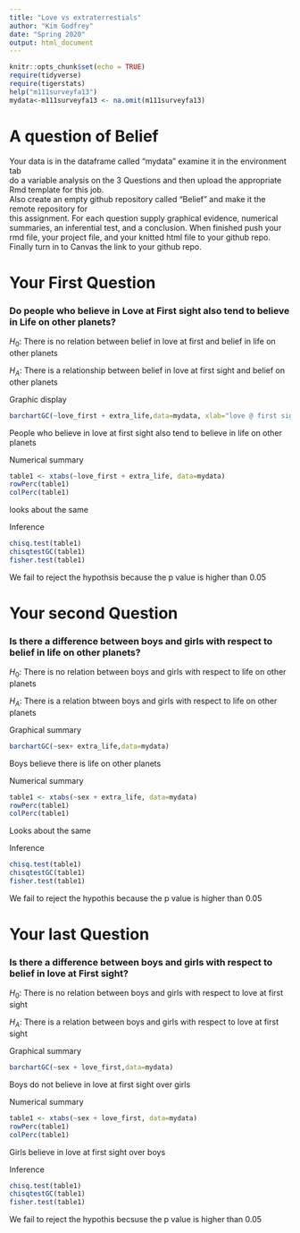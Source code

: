 ```yaml
---
title: "Love vs extraterrestials"
author: "Kim Godfrey"
date: "Spring 2020"
output: html_document
---
```


```r
knitr::opts_chunk$set(echo = TRUE)
require(tidyverse)
require(tigerstats)
help("m111surveyfa13")
mydata<-m111surveyfa13 <- na.omit(m111surveyfa13)
```

# A question of Belief

Your data is in the dataframe called "mydata" examine it in the environment tab  
do a variable analysis on the 3 Questions and then upload the appropriate Rmd template for this job.   
Also create an empty github repository called "Belief" and make it the remote repository for  
this assignment.  For each question supply graphical evidence, numerical summaries, an inferential test, and a conclusion.  When finished push your rmd file, your project file, and your knitted html file to your github repo.  Finally turn in to Canvas the link to your github repo.




# Your First Question  

### Do people who believe in Love at First sight also tend to believe in Life on other planets?

$H_0$: There is no relation between belief in love at first and belief in life on other planets

$H_A$: There is a relationship between belief in love at first sight and belief on other planets



 Graphic display 

```r
barchartGC(~love_first + extra_life,data=mydata, xlab="love @ first sight")
```

People who believe in love at first sight also tend to believe in life on other planets

Numerical summary

```r
table1 <- xtabs(~love_first + extra_life, data=mydata)
rowPerc(table1)
colPerc(table1)
```
looks about the same

Inference
```r
chisq.test(table1)
chisqtestGC(table1)
fisher.test(table1)
```

We fail to reject the hypothsis because the p value is higher than 0.05


# Your second Question  

### Is there a difference between boys and girls with respect to belief in life on other planets?

$H_0$: There is no relation between boys and girls with respect to life on other planets

$H_A$: There is a relation btween boys and girls with respect to life on other planets

 
Graphical summary  
 
```r
barchartGC(~sex+ extra_life,data=mydata)
```

Boys believe there is life on other planets



Numerical summary

```r
table1 <- xtabs(~sex + extra_life, data=mydata)
rowPerc(table1)
colPerc(table1)
```

Looks about the same


Inference

```r
chisq.test(table1)
chisqtestGC(table1)
fisher.test(table1)
```

We fail to reject the hypothis because the p value is higher than 0.05




# Your last Question   

### Is there a difference between boys and girls with respect to belief in love at First sight?

$H_0$: There is no relation between boys and girls with respect to love at first sight

$H_A$: There is a relation between boys and girls with respect to love at first sight


Graphical summary

```r
barchartGC(~sex + love_first,data=mydata)
```
Boys do not believe in love at first sight over girls


Numerical summary

```r
table1 <- xtabs(~sex + love_first, data=mydata)
rowPerc(table1)
colPerc(table1)
```

Girls believe in love at first sight over boys


Inference

```r
chisq.test(table1)
chisqtestGC(table1)
fisher.test(table1)
```
We fail to reject the hypothis becsuse the p value is higher than 0.05
